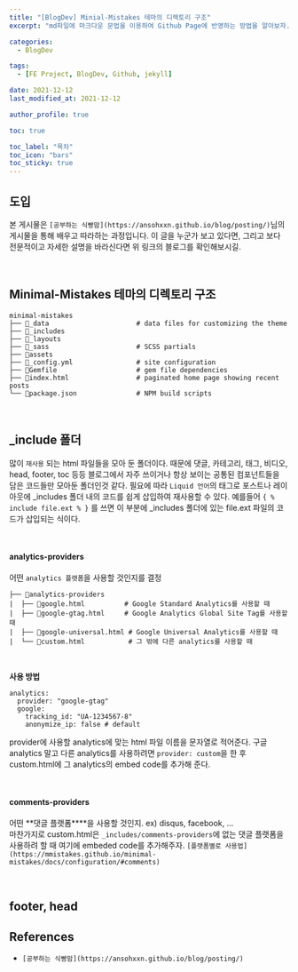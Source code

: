```yaml
---
title: "[BlogDev] Minial-Mistakes 테마의 디렉토리 구조"
excerpt: "md파일에 마크다운 문법을 이용하여 Github Page에 반영하는 방법을 알아보자."

categories:
  - BlogDev

tags:
  - [FE Project, BlogDev, Github, jekyll]

date: 2021-12-12
last_modified_at: 2021-12-12

author_profile: true

toc: true

toc_label: "목차"
toc_icon: "bars"
toc_sticky: true
---
```



## 도입

본 게시물은 `[공부하는 식빵맘](https://ansohxxn.github.io/blog/posting/)`님의 게시물을 통해 배우고 따라하는 과정입니다. 이 글을 누군가 보고 있다면, 그리고 보다 전문적이고 자세한 설명을 바라신다면 위 링크의 블로그를 확인해보시길.

<br />

## Minimal-Mistakes 테마의 디렉토리 구조

```
minimal-mistakes
├── 📁_data                      # data files for customizing the theme
├── 📁_includes
├── 📁_layouts
├── 📁_sass                      # SCSS partials
├── 📁assets
├── 📝_config.yml                # site configuration
├── 📝Gemfile                    # gem file dependencies
├── 📝index.html                 # paginated home page showing recent posts
└── 📝package.json               # NPM build scripts
```

<br />

## \_include 폴더

많이 `재사용` 되는 html 파일들을 모아 둔 폴더이다. 때문에 댓글, 카테고리, 태그, 비디오, head, footer, toc 등등 블로그에서 자주 쓰이거나 항상 보이는 공통된 컴포넌트들을 담은 코드들만 모아둔 폴더인것 같다.
필요에 따라 `Liquid 언어`의 태그로 포스트나 레이아웃에 \_includes 폴더 내의 코드를 쉽게 삽입하여 재사용할 수 있다. 예를들어 `{ % include file.ext % }` 를 쓰면 이 부분에 \_includes 폴더에 있는 file.ext 파일의 코드가 삽입되는 식이다.

<br />

#### analytics-providers

어떤 `analytics 플랫폼`을 사용할 것인지를 결정

```
├── 📁analytics-providers
|  ├── 📝google.html          # Google Standard Analytics를 사용할 때
|  ├── 📝google-gtag.html     # Google Analytics Global Site Tag를 사용할 때
|  ├── 📝google-universal.html # Google Universal Analytics를 사용할 때
|  └── 📝custom.html           # 그 밖에 다른 analytics를 사용할 때
```

<br />

**사용 방법**

```
analytics:
  provider: "google-gtag"
  google:
    tracking_id: "UA-1234567-8"
    anonymize_ip: false # default
```

provider에 사용할 analytics에 맞는 html 파일 이름을 문자열로 적어준다. 구글 analytics 말고 다른 analytics를 사용하려면 `provider: custom`을 한 후 custom.html에 그 analytics의 embed code를 추가해 준다.

<br />

#### comments-providers

어떤 **댓글 플랫폼\*\***을 사용할 것인지. ex) disqus, facebook, ...  
마찬가지로 custom.html은 `_includes/comments-providers`에 없는 댓글 플랫폼을 사용하려 할 때 여기에 embeded code를 추가해주자.
`[플랫폼별로 사용법](https://mmistakes.github.io/minimal-mistakes/docs/configuration/#comments)`

<br />

## footer, head

## References

- `[공부하는 식빵맘](https://ansohxxn.github.io/blog/posting/)`
